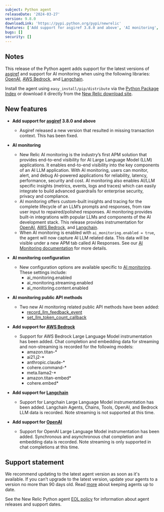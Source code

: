 ```yaml
---
subject: Python agent
releaseDate: '2024-03-27'
version: 9.8.0
downloadLink: 'https://pypi.python.org/pypi/newrelic'
features: ['Add support for asgiref 3.8.0 and above', 'AI monitoring', 'AI monitoring configuration', 'AI monitoring public API methods', 'Add support for OpenAI', 'Add support for Langchain', 'Add support for AWS Bedrock']
bugs: []
security: []
---
```


## Notes

This release of the Python agent adds support for the latest versions of [asgiref](https://pypi.org/project/asgiref/) and support for AI monitoring when using the following libraries: [OpenAI](https://pypi.org/project/openai/), [AWS Bedrock](https://pypi.org/project/boto3/), and [Langchain](https://pypi.org/project/langchain/).

Install the agent using `easy_install/pip/distribute` via the [Python Package Index](https://pypi.python.org/pypi/newrelic) or download it directly from the [New Relic download site](https://download.newrelic.com/python_agent/release).

## New features

* **Add support for [asgiref](https://pypi.org/project/asgiref/) 3.8.0 and above**

  * Asgiref released a new version that resulted in missing transaction context. This has been fixed.

* **AI monitoring**

  * New Relic AI monitoring is the industry’s first APM solution that provides end-to-end visibility for AI Large Language Model (LLM) applications. It enables end-to-end visibility into the key components of an AI LLM application. With AI monitoring, users can monitor, alert, and debug AI-powered applications for reliability, latency, performance, security and cost. AI monitoring also enables AI/LLM specific insights (metrics, events, logs and traces) which can easily integrate to build advanced guardrails for enterprise security, privacy and compliance.
  * AI monitoring offers custom-built insights and tracing for the complete lifecycle of an LLM’s prompts and responses, from raw user input to repaired/polished responses. AI monitoring provides built-in integrations with popular LLMs and components of the AI development stack. This release provides instrumentation for [OpenAI](https://pypi.org/project/openai/), [AWS Bedrock](https://pypi.org/project/boto3/), and [Langchain](https://pypi.org/project/langchain/).
  * When AI monitoring is enabled with `ai_monitoring.enabled = true`, the agent will now capture AI LLM related data. This data will be visible under a new APM tab called AI Responses. See our [AI Monitoring documentation](https://docs.newrelic.com/docs/ai-monitoring/intro-to-ai-monitoring/) for more details.

* **AI monitoring configuration**

  * New configuration options are available specific to [AI monitoring](https://docs.newrelic.com/docs/apm/agents/python-agent/configuration/python-agent-configuration/#ai-monitoring). These settings include:
    * ai_monitoring.enabled
    * ai_monitoring.streaming.enabled
    * ai_monitoring.content.enabled

* **AI monitoring public API methods**

  * Two new AI monitoring related public API methods have been added:
    * [record_llm_feedback_event](https://docs.newrelic.com/docs/apm/agents/python-agent/python-agent-api/recordllmfeedbackevent-python-agent-api/)
    * [set_llm_token_count_callback](https://docs.newrelic.com/docs/apm/agents/python-agent/python-agent-api/setllmtokencountcallback-python-agent-api/)

* **Add support for [AWS Bedrock](https://pypi.org/project/boto3/)**

  * Support for AWS Bedrock Large Language Model instrumentation has been added. Chat completion and embedding data for streaming and non-streaming is recorded for the following models:
    * amazon.titan-\*
    * ai21.j2-\*
    * anthropic.claude-\*
    * cohere.command-\*
    * meta.llama2-\*
    * amazon.titan-embed\*
    * cohere.embed\*

* **Add support for [Langchain](https://pypi.org/project/langchain/)**

  * Support for Langchain Large Language Model instrumentation has been added. Langchain Agents, Chains, Tools, OpenAI, and Bedrock LLM data is recorded. Note streaming is not supported at this time.

* **Add support for [OpenAI](https://pypi.org/project/openai/)**

  * Support for OpenAI Large Language Model instrumentation has been added. Synchronous and asynchronous chat completion and embedding data is recorded. Note streaming is only supported in chat completions at this time.

## Support statement

We recommend updating to the latest agent version as soon as it's available. If you can't upgrade to the latest version, update your agents to a version no more than 90 days old. Read [more](/docs/new-relic-solutions/new-relic-one/install-configure/update-new-relic-agent/) about keeping agents up to date.

See the New Relic Python agent [EOL policy](/docs/apm/agents/python-agent/getting-started/python-agent-eol-policy/) for information about agent releases and support dates.
